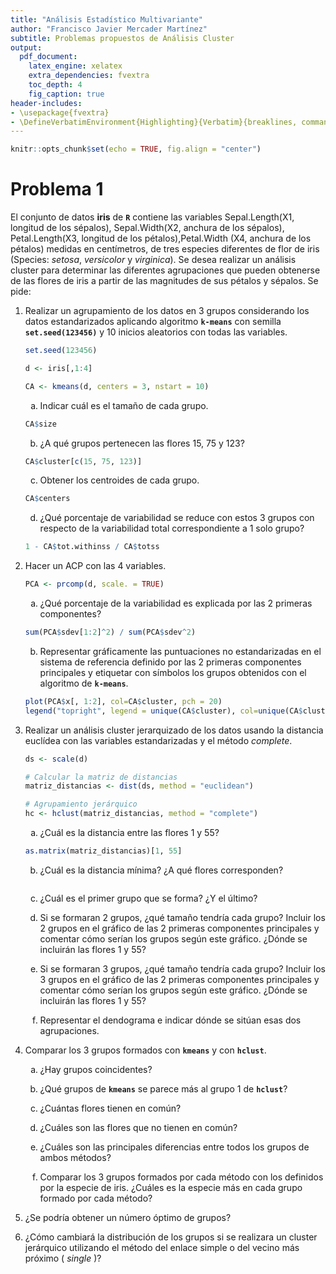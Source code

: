 ```yaml
---
title: "Análisis Estadístico Multivariante"
author: "Francisco Javier Mercader Martínez"
subtitle: Problemas propuestos de Análisis Cluster
output:
  pdf_document:
    latex_engine: xelatex
    extra_dependencies: fvextra
    toc_depth: 4
    fig_caption: true
header-includes:
- \usepackage{fvextra}
- \DefineVerbatimEnvironment{Highlighting}{Verbatim}{breaklines, commandchars=\\\{\}}
---
```


```r
knitr::opts_chunk$set(echo = TRUE, fig.align = "center")
```

# Problema 1

El conjunto de datos **iris** de **`R`** contiene las variables Sepal.Length(X1, longitud de los sépalos), Sepal.Width(X2, anchura de los sépalos), Petal.Length(X3, longitud de los pétalos),Petal.Width (X4, anchura de los pétalos) medidas en centímetros, de tres especies diferentes de flor de iris (Species: *setosa*, *versicolor* y *virginica*). Se desea realizar un análisis cluster para determinar las diferentes agrupaciones que pueden obtenerse de las flores de iris a partir de las magnitudes de sus pétalos y sépalos. Se pide:

1.  Realizar un agrupamiento de los datos en 3 grupos considerando los datos estandarizados aplicando algoritmo **`k-means`** con semilla **`set.seed(123456)`** y 10 inicios aleatorios con todas las variables.

    ```r
    set.seed(123456)

    d <- iris[,1:4]
    ```

    ```r
    CA <- kmeans(d, centers = 3, nstart = 10)
    ```

    a.  Indicar cuál es el tamaño de cada grupo.

    ```r
    CA$size
    ```

    b.  ¿A qué grupos pertenecen las flores 15, 75 y 123?

    ```r
    CA$cluster[c(15, 75, 123)]
    ```

    c.  Obtener los centroides de cada grupo.

    ```r
    CA$centers
    ```

    d.  ¿Qué porcentaje de variabilidad se reduce con estos 3 grupos con respecto de la variabilidad total correspondiente a 1 solo grupo?

    ```r
    1 - CA$tot.withinss / CA$totss
    ```

2.  Hacer un ACP con las 4 variables.

    ```r
    PCA <- prcomp(d, scale. = TRUE)
    ```

    a.  ¿Qué porcentaje de la variabilidad es explicada por las 2 primeras componentes?

    ```r
    sum(PCA$sdev[1:2]^2) / sum(PCA$sdev^2)
    ```

    b.  Representar gráficamente las puntuaciones no estandarizadas en el sistema de referencia definido por las 2 primeras componentes principales y etiquetar con símbolos los grupos obtenidos con el algoritmo de **`k-means`**.

    ```r
    plot(PCA$x[, 1:2], col=CA$cluster, pch = 20)
    legend("topright", legend = unique(CA$cluster), col=unique(CA$cluster), pch=20)
    ```

3.  Realizar un análisis cluster jerarquizado de los datos usando la distancia euclídea con las variables estandarizadas y el método *complete*.

    ```r
    ds <- scale(d)

    # Calcular la matriz de distancias
    matriz_distancias <- dist(ds, method = "euclidean")

    # Agrupamiento jerárquico
    hc <- hclust(matriz_distancias, method = "complete")
    ```

    a.  ¿Cuál es la distancia entre las flores 1 y 55?

    ```r
    as.matrix(matriz_distancias)[1, 55]
    ```

    b.  ¿Cuál es la distancia mínima? ¿A qué flores corresponden?

    ```r

    ```

    c.  ¿Cuál es el primer grupo que se forma? ¿Y el último?

    d.  Si se formaran 2 grupos, ¿qué tamaño tendría cada grupo? Incluir los 2 grupos en el gráfico de las 2 primeras componentes principales y comentar cómo serían los grupos según este gráfico. ¿Dónde se incluirán las flores 1 y 55?

    e.  Si se formaran 3 grupos, ¿qué tamaño tendría cada grupo? Incluir los 3 grupos en el gráfico de las 2 primeras componentes principales y comentar cómo serían los grupos según este gráfico. ¿Dónde se incluirán las flores 1 y 55?

    f.  Representar el dendograma e indicar dónde se sitúan esas dos agrupaciones.

4.  Comparar los 3 grupos formados con **`kmeans`** y con **`hclust`**.

    a.  ¿Hay grupos coincidentes?

    b.  ¿Qué grupos de **`kmeans`** se parece más al grupo 1 de **`hclust`**?

    c.  ¿Cuántas flores tienen en común?

    d.  ¿Cuáles son las flores que no tienen en común?

    e.  ¿Cuáles son las principales diferencias entre todos los grupos de ambos métodos?

    f.  Comparar los 3 grupos formados por cada método con los definidos por la especie de iris. ¿Cuáles es la especie más en cada grupo formado por cada método?

5.  ¿Se podría obtener un número óptimo de grupos?

6.  ¿Cómo cambiará la distribución de los grupos si se realizara un cluster jerárquico utilizando el método del enlace simple o del vecino más próximo ( *single* )?
